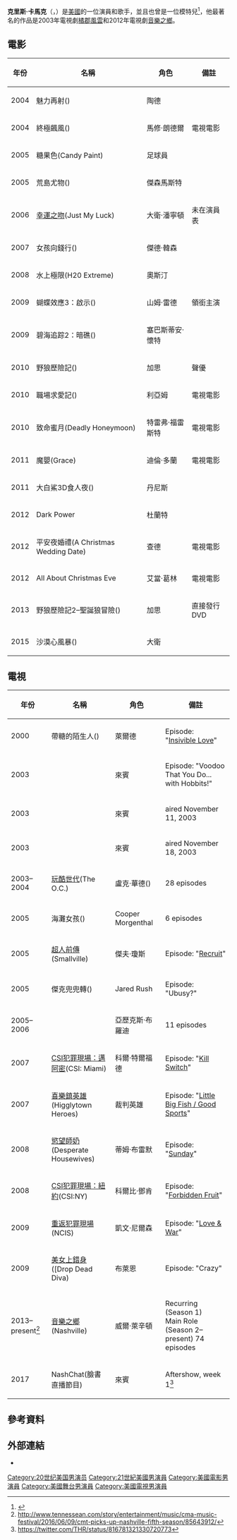 {{Infobox person
| name        = Chris Carmack
| image       = ChrisCarmack.jpg
| caption     = 
| birth_name  = James Christopher Carmack
| birth_date  = {{birth date and age|mf=yes|1980|12|22}}
| birth_place = [[美國|美國]][[華盛頓特區|華盛頓特區]] 
| years_active = 2000–現在
| occupation = 演員，歌手，模特
| website     = 
}}
'''克里斯·卡馬克'''（{{lang-en|Chris Carmack}}，{{bd|1980年|12月22日||}}）是[[美國|美國]]的一位演員和歌手，並且也曾是一位模特兒<ref>{{cite news |author=Neil Wilkes |title=''OC'' star may not be back for second season |date=March 29, 2004 |url=http://www.digitalspy.co.uk/tv/a14057/oc-star-may-not-be-back-for-second-season.html |work=digital spy |accessdate=2008-04-28 |archive-date=2008-09-07 |archive-url=https://web.archive.org/web/20080907034941/http://www.digitalspy.co.uk/tv/a14057/oc-star-may-not-be-back-for-second-season.html |dead-url=no }}</ref>，他最著名的作品是2003年電視劇[[橘郡風雲|橘郡風雲]]和2012年電視劇[[音樂之鄉|音樂之鄉]]。

==電影==
{| class="wikitable"
! 年份!! 名稱!! 角色!! 備註
|-
| 2004 || 魅力再射({{link-en|Bring It On Again}}) || 陶德 || 
|-
| 2004 || 終極飆風({{link-en|The Last Ride}}) || 馬修·朗德爾 || 電視電影
|-
| 2005 ||  糖果色(Candy Paint) || 足球員 || 
|-
| 2005 ||  荒島尤物({{link-en|Love Wrecked}}) || 傑森馬斯特 || 
|-
| 2006 || [[幸運之吻|幸運之吻]](Just My Luck) || 大衛·潘寧頓 || 未在演員表
|-
| 2007 || 女孩向錢行({{link-en|Suburban Girl}}) || 傑德·韓森 ||
|-
| 2008 || 水上極限(H20 Extreme) || 奧斯汀 || 
|-
| 2009 || 蝴蝶效應3：啟示({{link-en|The Butterfly Effect 3: Revelations}}) || 山姆·雷德 || 領銜主演
|-
| 2009 ||  碧海追踪2：暗礁({{link-en|Into the Blue 2: The Reef}}) || 塞巴斯蒂安·懷特 || 
|-
| 2010 || 野狼歷險記({{link-en|Alpha and Omega}}) || 加思 || 聲優 
|-
| 2010 || 職場求愛記({{link-en|Beauty & the Briefcase}}) || 利亞姆 ||  電視電影
|-
| 2010 || 致命蜜月(Deadly Honeymoon) || 特雷弗·福雷斯特 ||  電視電影
|-
| 2011 || 魔嬰(Grace) || 迪倫·多蘭 ||  電視電影
|-
| 2011 || 大白鯊3D食人夜({{link-en|Shark Night}}) || 丹尼斯 ||
|-
| 2012 || Dark Power || 杜蘭特 ||
|-
| 2012 || 平安夜婚禮(A Christmas Wedding Date) || 查德 ||  電視電影
|-
| 2012 || All About Christmas Eve || 艾當·葛林 || 電視電影
|-
| 2013 || 野狼歷險記2–聖誕狼冒險({{link-en|Alpha and Omega 2: A Howl-iday Adventure}}) || 加思 || 直接發行DVD
|-
| 2015 || 沙漠心風暴({{link-en|The Dust Storm}}) || 大衛 || 
|}

==電視==
{| class="wikitable"
|-
! 年份!! 名稱 !! 角色 !! 備註
|-
| 2000 || 帶糖的陌生人({{link-en|Strangers with Candy}}) || 萊爾德 || Episode: "[[List_of_Strangers_with_Candy_episodes#Season_3:_2000|Insivible Love]]"
|-
| 2003 || {{link-en|Player$}} || 來賓 ||  Episode: "Voodoo That You Do... with Hobbits!" 
|-
| 2003 ||  {{link-en|The Sharon Osbourne Show}} || 來賓 || aired November 11, 2003
|-
| 2003 ||  {{link-en|Soap Talk}} || 來賓 || aired November 18, 2003
|-
| 2003–2004 || [[玩酷世代|玩酷世代]](The O.C.) || 盧克·華德({{link-en|Luke Ward}}) || 28 episodes
|-
| 2005 || 海灘女孩({{link-en|Beach Girls}}) || Cooper Morgenthal || 6 episodes
|-
| 2005 ||  [[超人前傳|超人前傳]](Smallville) || 傑夫·瓊斯 || Episode: "[[Smallville_(season_4)|Recruit]]"
|-
| 2005 || 傑克兜兜轉({{link-en|Jake in Progress}}) || Jared Rush ||  Episode: "Ubusy?"
|-
| 2005–2006 || {{link-en|Related}} || 亞歷克斯·布羅迪 || 11 episodes
|-
| 2007 || [[CSI犯罪現場：邁阿密|CSI犯罪現場：邁阿密]](CSI: Miami) || 科爾·特爾福德 || Episode: "[[Kill_Switch_(CSI:_Miami_episode)|Kill Switch]]"
|-
| 2007 || [[喜樂鎮英雄|喜樂鎮英雄]](Higglytown Heroes) || 裁判英雄 || Episode: "[[Higglytown_Heroes#Season_3|Little Big Fish / Good Sports]]"
|-
| 2008 || [[慾望師奶|慾望師奶]](Desperate Housewives) || 蒂姆·布雷默 || Episode: "[[Sunday_(Desperate_Housewives)|Sunday]]"
|-
| 2008 || [[CSI犯罪現場：紐約|CSI犯罪現場：紐約]](CSI:NY) || 科爾比·鄧肯 || Episode: "[[Forbidden_Fruit_(CSI:_NY_episode)|Forbidden Fruit]]"
|-
| 2009 || [[重返犯罪現場|重返犯罪現場]](NCIS) || 凱文·尼爾森 || Episode: "[[List_of_NCIS_episodes_(season_6)|Love & War]]"
|-
| 2009 || [[美女上錯身|美女上錯身]]([Drop Dead Diva) || 布萊恩 || Episode: "Crazy"
|-
|rowspan=1| 2013–present<ref>http://www.tennessean.com/story/entertainment/music/cma-music-festival/2016/06/09/cmt-picks-up-nashville-fifth-season/85643912/</ref> || [[音樂之鄉|音樂之鄉]](Nashville) || 威爾·萊辛頓 ||  Recurring (Season 1)<br>Main Role (Season 2–present) 74 episodes
|-
| 2017 ||  NashChat(臉書直播節目) || 來賓 || Aftershow, week 1<ref>https://twitter.com/THR/status/816781321330720773</ref>
|}

== 參考資料 ==
{{Reflist|40em}}

== 外部連結 ==
* {{IMDb name|1377001}}

{{Authority control}}

{{DEFAULTSORT: Carmack, Chris}}
[[Category:20世纪美国男演员|Category:20世纪美国男演员]]
[[Category:21世紀美國男演員|Category:21世紀美國男演員]]
[[Category:美國電影男演員|Category:美國電影男演員]]
[[Category:美國舞台男演員|Category:美國舞台男演員]]
[[Category:美國電視男演員|Category:美國電視男演員]]